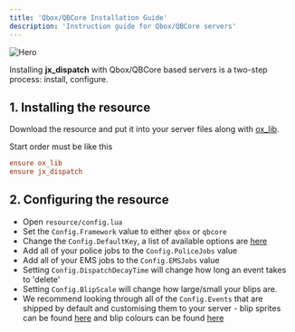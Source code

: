 ```yaml
---
title: 'Qbox/QBCore Installation Guide'
description: 'Instruction guide for Qbox/QBCore servers'
---
```


<img
  src="/assets/dispatch/hero.png"
  className="rounded-md"
  alt="Hero"
/>

Installing **jx_dispatch** with Qbox/QBCore based servers is a two-step process: install, configure. 

## 1. Installing the resource

Download the resource and put it into your server files along with [ox_lib](https://github.com/overextended/ox_lib).

Start order must be like this

```cfg server.cfg
ensure ox_lib
ensure jx_dispatch
```

## 2. Configuring the resource

- Open `resource/config.lua`
- Set the `Config.Framework` value to either `qbox` or `qbcore`
- Change the `Config.DefaultKey`, a list of available options are [here](https://docs.fivem.net/docs/game-references/input-mapper-parameter-ids/keyboard/)
- Add all of your police jobs to the `Config.PoliceJobs` value
- Add all of your EMS jobs to the `Config.EMSJobs` value
- Setting `Config.DispatchDecayTime` will change how long an event takes to 'delete'
- Setting `Config.BlipScale` will change how large/small your blips are.
- We recommend looking through all of the `Config.Events` that are shipped by default and customising them to your server - blip sprites can be found [here](https://docs.fivem.net/docs/game-references/blips/#blips) and blip colours can be found [here](https://docs.fivem.net/docs/game-references/blips/#blip-colors)
